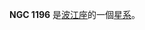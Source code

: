 {{NGCInfoBox|NGCID=NGC 1196|發現者=約翰·弗里德里希·威廉·赫歇爾|發現日期=1835年11月22日|其他編號=MCG -2-8-42B|曆元=J2000.0|赤經=3時3分35.2秒
|赤緯=-12°4'33"|星座=波江座|星體=星系|星等=13.2|表面亮度=13.8|藍等=14.2}}

'''NGC 1196''' 是[[波江座|波江座]]的一個[[星系|星系]]。

{{NGCReference|1196}}
{{Catalogs|NGC=1196}}